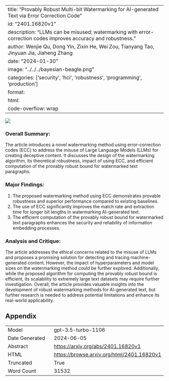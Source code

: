
---
title: "Provably Robust Multi-bit Watermarking for AI-generated Text via Error Correction Code"
id: "2401.16820v1"
description: "LLMs can be misused; watermarking with error-correction codes improves accuracy and robustness."
author: Wenjie Qu, Dong Yin, Zixin He, Wei Zou, Tianyang Tao, Jinyuan Jia, Jiaheng Zhang
date: "2024-01-30"
image: "../../../bayesian-beagle.png"
categories: ['security', 'hci', 'robustness', 'programming', 'production']
format:
  html:
    code-overflow: wrap
---

![](../../../bayesian-beagle.png)

### Overall Summary:
The article introduces a novel watermarking method using error-correction codes (ECC) to address the misuse of Large Language Models (LLMs) for creating deceptive content. It discusses the design of the watermarking algorithm, its theoretical robustness, impact of using ECC, and efficient computation of the provably robust bound for watermarked text paragraphs.

### Major Findings:
1. The proposed watermarking method using ECC demonstrates provable robustness and superior performance compared to existing baselines.
2. The use of ECC significantly improves the match rate and extraction time for longer bit lengths in watermarking AI-generated text.
3. The efficient computation of the provably robust bound for watermarked text paragraphs enhances the security and reliability of information embedding processes.

### Analysis and Critique:
The article addresses the ethical concerns related to the misuse of LLMs and proposes a promising solution for detecting and tracing machine-generated content. However, the impact of hyperparameters and model sizes on the watermarking method could be further explored. Additionally, while the proposed algorithm for computing the provably robust bound is efficient, its scalability to extremely large text datasets may require further investigation. Overall, the article provides valuable insights into the development of robust watermarking methods for AI-generated text, but further research is needed to address potential limitations and enhance its real-world applicability.

## Appendix

|          |          |
|----------|----------|
| Model     | gpt-3.5-turbo-1106       |
| Date Generated     | 2024-06-05       |
| Abstract | [https://arxiv.org/abs/2401.16820v1](https://arxiv.org/abs/2401.16820v1)        |
| HTML     | [https://browse.arxiv.org/html/2401.16820v1](https://browse.arxiv.org/html/2401.16820v1)       |
| Truncated       | True       |
| Word Count       | 31532       |